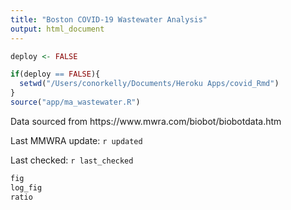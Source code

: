 ```yaml
---
title: "Boston COVID-19 Wastewater Analysis"
output: html_document
---
```


```r
deploy <- FALSE

if(deploy == FALSE){
  setwd("/Users/conorkelly/Documents/Heroku Apps/covid_Rmd")
}
source("app/ma_wastewater.R")
```
Data sourced from https://www.mwra.com/biobot/biobotdata.htm

Last MMWRA update: `r updated`

Last checked: `r last_checked`
```r
fig
log_fig
ratio
```
